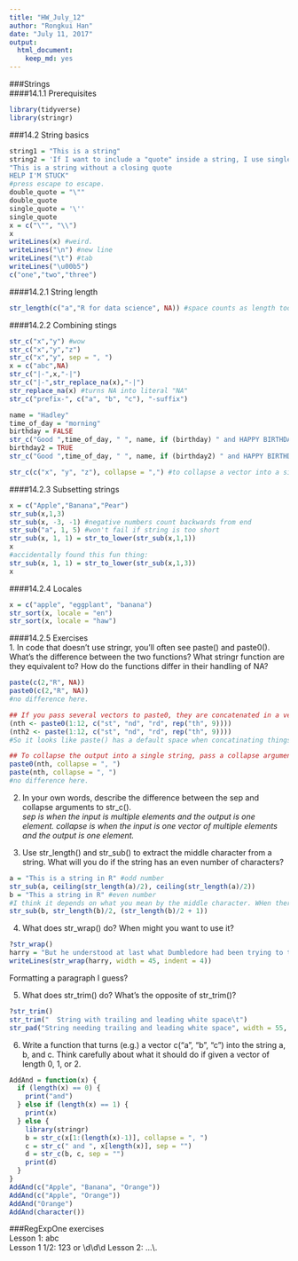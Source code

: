 ```yaml
---
title: "HW_July_12"
author: "Rongkui Han"
date: "July 11, 2017"
output: 
  html_document: 
    keep_md: yes
---
```

###Strings  
####14.1.1 Prerequisites  
```r
library(tidyverse)
library(stringr)
```

###14.2 String basics  
```r
string1 = "This is a string"
string2 = 'If I want to include a "quote" inside a string, I use single quotes'
"This is a string without a closing quote
HELP I'M STUCK"
#press escape to escape. 
double_quote = "\""
double_quote
single_quote = '\''
single_quote
x = c("\"", "\\")
x
writeLines(x) #weird.
writeLines("\n") #new line
writeLines("\t") #tab
writeLines("\u00b5")
c("one","two","three")
```

####14.2.1 String length  
```r
str_length(c("a","R for data science", NA)) #space counts as length too
```

####14.2.2 Combining stings  

```r
str_c("x","y") #wow
str_c("x","y","z")
str_c("x","y", sep = ", ")
x = c("abc",NA)
str_c("|-",x,"-|")
str_c("|-",str_replace_na(x),"-|")
str_replace_na(x) #turns NA into literal "NA"
str_c("prefix-", c("a", "b", "c"), "-suffix")
```

```r
name = "Hadley"
time_of_day = "morning"
birthday = FALSE
str_c("Good ",time_of_day, " ", name, if (birthday) " and HAPPY BIRTHDAY", ".")
birthday2 = TRUE
str_c("Good ",time_of_day, " ", name, if (birthday2) " and HAPPY BIRTHDAY", ".")

str_c(c("x", "y", "z"), collapse = ",") #to collapse a vector into a single string. 
```

####14.2.3 Subsetting strings  
```r
x = c("Apple","Banana","Pear")
str_sub(x,1,3)
str_sub(x, -3, -1) #negative numbers count backwards from end
str_sub("a", 1, 5) #won't fail if string is too short
str_sub(x, 1, 1) = str_to_lower(str_sub(x,1,1))
x
#accidentally found this fun thing:
str_sub(x, 1, 1) = str_to_lower(str_sub(x,1,3))
x
```

####14.2.4 Locales  

```r
x = c("apple", "eggplant", "banana")
str_sort(x, locale = "en")
str_sort(x, locale = "haw")
```

####14.2.5 Exercises  
1. In code that doesn’t use stringr, you’ll often see paste() and paste0(). What’s the difference between the two functions? What stringr function are they equivalent to? How do the functions differ in their handling of NA?
```r
paste(c(2,"R", NA))
paste0(c(2,"R", NA))
#no difference here.

## If you pass several vectors to paste0, they are concatenated in a vectorized way.
(nth <- paste0(1:12, c("st", "nd", "rd", rep("th", 9))))
(nth2 <- paste(1:12, c("st", "nd", "rd", rep("th", 9))))
#So it looks like paste() has a default space when concatinating things. 

## To collapse the output into a single string, pass a collapse argument.
paste0(nth, collapse = ", ")
paste(nth, collapse = ", ")
#no difference here. 
```

2. In your own words, describe the difference between the sep and collapse arguments to str_c().  
*sep is when the input is multiple elements and the output is one element. collapse is when the input is one vector of multiple elements and the output is one element.*  

3. Use str_length() and str_sub() to extract the middle character from a string. What will you do if the string has an even number of characters?    
```r
a = "This is a string in R" #odd number
str_sub(a, ceiling(str_length(a)/2), ceiling(str_length(a)/2))
b = "This a string in R" #even number
#I think it depends on what you mean by the middle character. WHen there length is even technically there is no middle character... assuming the middle two characters are the middle characters:
str_sub(b, str_length(b)/2, (str_length(b)/2 + 1))
```

4. What does str_wrap() do? When might you want to use it?  
```r
?str_wrap()
harry = "But he understood at last what Dumbledore had been trying to tell him. It was, he thought, the difference between being dragged into the arena to face a battle to the death and walking into the arena with your head held high. Some people, perhaps, would say that there was little to choose between the two ways, but Dumbledore knew - and so do I, thought Harry, with a rush of fierce pride, and so did my parents - that there was all the difference in the world."
writeLines(str_wrap(harry, width = 45, indent = 4))
```
Formatting a paragraph I guess?  

5. What does str_trim() do? What’s the opposite of str_trim()?  
```r
?str_trim()
str_trim("  String with trailing and leading white space\t")
str_pad("String needing trailing and leading white space", width = 55, side = "both")
```

6. Write a function that turns (e.g.) a vector c("a", "b", "c") into the string a, b, and c. Think carefully about what it should do if given a vector of length 0, 1, or 2.

```r
AddAnd = function(x) {
  if (length(x) == 0) {
    print("and")
  } else if (length(x) == 1) {
    print(x)
  } else {
    library(stringr)
    b = str_c(x[1:(length(x)-1)], collapse = ", ")
    c = str_c(" and ", x[length(x)], sep = "")
    d = str_c(b, c, sep = "")
    print(d)
  }  
}
AddAnd(c("Apple", "Banana", "Orange"))
AddAnd(c("Apple", "Orange"))
AddAnd("Orange")
AddAnd(character())
```

###RegExpOne exercises  
Lesson 1: abc  
Lesson 1 1/2: 123 or \\d\\d\\d 
Lesson 2:  ...\\.



